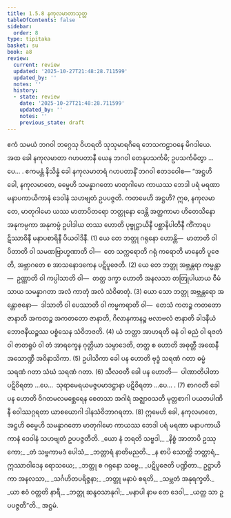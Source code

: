 ```yaml
---
title: 1.5.8 နကုလမာတာသုတ္တ
tableOfContents: false
sidebar:
  order: 8
type: tipitaka
basket: su
book: a8
review:
  current: review
  updated: '2025-10-27T21:48:28.711599'
  updated_by: ''
  notes: ''
  history:
  - state: review
    date: '2025-10-27T21:48:28.711599'
    updated_by: ''
    notes: ''
    previous_state: draft
---
```



<ReviewStatus review={frontmatter.review} showDetails={true} />

<HypothesisAnnotation frontmatter={frontmatter} />

<DynamicBreadcrumb />

<Division number="48" book="a8" e="ch" v="17" p="95">

<Paragraph number="474" book="a8">
ဧကံ သမယံ ဘဂဝါ ဘဂ္ဂေသု ဝိဟရတိ သုသုမာရဂိရေ ဘေသကဠာဝနေ မိဂဒါယေ. အထ ခေါ နကုလမာတာ ဂဟပတာနီ ယေန ဘဂဝါ တေနုပသင်္ကမိ; ဥပသင်္ကမိတွာ …ပေ… . ဧကမန္တံ နိသိန္နံ ခေါ နကုလမာတရံ ဂဟပတာနိံ ဘဂဝါ ဧတဒဝေါစ—
</Paragraph>

<Paragraph number="475" book="a8">
“အဋ္ဌဟိ ခေါ, နကုလမာတေ, ဓမ္မေဟိ သမန္နာဂတော မာတုဂါမော ကာယဿ ဘေဒါ ပရံ မရဏာ မနာပကာယိကာနံ ဒေဝါနံ သဟဗျတံ ဥပပဇ္ဇတိ. ကတမေဟိ အဋ္ဌဟိ? ဣဓ, နကုလမာတေ, မာတုဂါမော ယဿ မာတာပိတရော ဘတ္တုနော ဒေန္တိ အတ္ထကာမာ ဟိတေသိနော အနုကမ္ပကာ အနုကမ္ပံ ဥပါဒါယ တဿ ဟောတိ ပုဗ္ဗုဋ္ဌာယိနီ ပစ္ဆာနိပါတိနီ ကိံကာရပဋိဿာဝိနီ မနာပစာရိနီ ပိယဝါဒိနီ. (1)
</Paragraph>

<Paragraph number="476" book="a8">
ယေ တေ ဘတ္တု ဂရုနော ဟောန္တိ—  မာတာတိ ဝါ ပိတာတိ ဝါ သမဏဗြာဟ္မဏာတိ ဝါ—  တေ သက္ကရောတိ ဂရုံ ကရောတိ မာနေတိ ပူဇေတိ, အဗ္ဘာဂတေ စ အာသနောဒကေန ပဋိပူဇေတိ. (2)
</Paragraph>

<Paragraph number="477" book="a8">
ယေ တေ ဘတ္တု အဗ္ဘန္တရာ ကမ္မန္တာ—  ဥဏ္ဏာတိ ဝါ ကပ္ပါသာတိ ဝါ—  တတ္ထ ဒက္ခာ ဟောတိ အနလသာ တတြုပါယာယ ဝီမံသာယ သမန္နာဂတာ အလံ ကာတုံ အလံ သံဝိဓာတုံ. (3)
</Paragraph>

<Paragraph number="478" book="a8">
ယော သော ဘတ္တု အဗ္ဘန္တရော အန္တောဇနော—  ဒါသာတိ ဝါ ပေဿာတိ ဝါ ကမ္မကရာတိ ဝါ—  တေသံ ကတဉ္စ ကတတော ဇာနာတိ အကတဉ္စ အကတတော ဇာနာတိ, ဂိလာနကာနဉ္စ ဗလာဗလံ ဇာနာတိ ခါဒနီယံ ဘောဇနီယဉ္စဿ ပစ္စံသေန သံဝိဘဇတိ. (4)
</Paragraph>

<Paragraph number="479" book="a8">
ယံ ဘတ္တာ အာဟရတိ ဓနံ ဝါ ဓညံ ဝါ ရဇတံ ဝါ ဇာတရူပံ ဝါ တံ အာရက္ခေန ဂုတ္တိယာ သမ္ပာဒေတိ, တတ္ထ စ ဟောတိ အဓုတ္တီ အထေနီ အသောဏ္ဍီ အဝိနာသိကာ. (5)
</Paragraph>

<Paragraph number="480" book="a8">
ဥပါသိကာ ခေါ ပန ဟောတိ ဗုဒ္ဓံ သရဏံ ဂတာ ဓမ္မံ သရဏံ ဂတာ သံဃံ သရဏံ ဂတာ. (6)
</Paragraph>

<Paragraph number="481" book="a8">
သီလဝတီ ခေါ ပန ဟောတိ—  ပါဏာတိပါတာ ပဋိဝိရတာ …ပေ…  သုရာမေရယမဇ္ဇပမာဒဋ္ဌာနာ ပဋိဝိရတာ …ပေ… . (7)
</Paragraph>

<Paragraph number="482" book="a8">
စာဂဝတီ ခေါ ပန ဟောတိ ဝိဂတမလမစ္ဆေရေန စေတသာ အဂါရံ အဇ္ဈာဝသတိ မုတ္တစာဂါ ပယတပါဏိနီ ဝေါဿဂ္ဂရတာ ယာစယောဂါ ဒါနသံဝိဘာဂရတာ. (8)
</Paragraph>

<Paragraph number="483" book="a8">
ဣမေဟိ ခေါ, နကုလမာတေ, အဋ္ဌဟိ ဓမ္မေဟိ သမန္နာဂတော မာတုဂါမော ကာယဿ ဘေဒါ ပရံ မရဏာ မနာပကာယိကာနံ ဒေဝါနံ သဟဗျတံ ဥပပဇ္ဇတီတိ.
</Paragraph>

<Paragraph number="484" type="verses" book="a8">
_ယော နံ ဘရတိ သဗ္ဗဒါ,_  
_နိစ္စံ အာတာပိ ဥဿုကော;_  
_တံ သဗ္ဗကာမဒံ ပေါသံ,_  
_ဘတ္တာရံ နာတိမညတိ._  

</Paragraph>

<Paragraph number="485" type="verses" book="a8">
_န စာပိ သောတ္ထိ ဘတ္တာရံ,_  
ဣဿာဝါဒေန ရောသယေ;_  
_ဘတ္တု စ ဂရုနော သဗ္ဗေ,_  
_ပဋိပူဇေတိ ပဏ္ဍိတာ._  

</Paragraph>

<Paragraph number="486" type="verses" book="a8">
ဥဋ္ဌာဟိကာ အနလသာ,_  
_သင်္ဂဟိတပရိဇ္ဇနာ;_  
_ဘတ္တု မနာပံ စရတိ,_  
_သမ္ဘတံ အနုရက္ခတိ._  

</Paragraph>

<Paragraph number="487" type="verses" book="a8">
_ယာ ဧဝံ ဝတ္တတိ နာရီ,_  
_ဘတ္တု ဆန္ဒဝသာနုဂါ;_  
_မနာပါ နာမ တေ ဒေဝါ,_  
_ယတ္ထ သာ ဥပပဇ္ဇတီ”တိ._  


</Paragraph>
</Division>

<Paragraph number="488" type="center" book="a8">
အဋ္ဌမံ.
</Paragraph>